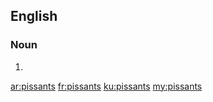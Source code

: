 ==English==

===Noun===
{{head|en|plural}}

# {{plural of|pissant|lang=en|nocat=1}}

[[ar:pissants]]
[[fr:pissants]]
[[ku:pissants]]
[[my:pissants]]